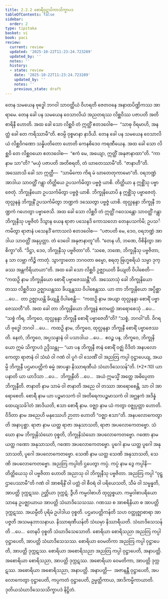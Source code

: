 ```yaml
---
title: 2.2.2 စောရီဝုဋ္ဌာပိကာသိက္ခာပဒ
tableOfContents: false
sidebar:
  order: 2
type: tipitaka
basket: vi
book: paci
review:
  current: review
  updated: '2025-10-22T11:23:24.723289'
  updated_by: ''
  notes: ''
  history:
  - state: review
    date: '2025-10-22T11:23:24.723289'
    updated_by: ''
    notes: ''
    previous_state: draft
---
```



<ReviewStatus review={frontmatter.review} showDetails={true} />

<HypothesisAnnotation frontmatter={frontmatter} />

<DynamicBreadcrumb />

<Division number="682" book="paci" e="ch" v="2" p="290">

<Paragraph number="2222" book="paci">
တေန သမယေန ဗုဒ္ဓေါ ဘဂဝါ သာဝတ္ထိယံ ဝိဟရတိ ဇေတဝနေ အနာထပိဏ္ဍိကဿ အာရာမေ. တေန ခေါ ပန သမယေန ဝေသာလိယံ အညတရဿ လိစ္ဆဝိဿ ပဇာပတိ အတိစာရိနီ ဟောတိ. အထ ခေါ သော လိစ္ဆဝိ တံ ဣတ္ထိံ ဧတဒဝေါစ—  “သာဓု ဝိရမာဟိ, အနတ္ထံ ခေါ တေ ကရိဿာမီ”တိ. ဧဝမ္ပိ ဝုစ္စမာနာ နာဒိယိ. တေန ခေါ ပန သမယေန ဝေသာလိယံ လိစ္ဆဝိဂဏော သန္နိပတိတော ဟောတိ ကေနစိဒေဝ ကရဏီယေန. အထ ခေါ သော လိစ္ဆဝိ တေ လိစ္ဆဝယော ဧတဒဝေါစ—  “ဧကံ မေ, အယျော, ဣတ္ထိံ အနုဇာနာထာ”တိ. “ကာ နာမ သာ”တိ? “မယှံ ပဇာပတိ အတိစရတိ, တံ ဃာတေဿာမီ”တိ. “ဇာနာဟီ”တိ. အဿောသိ ခေါ သာ ဣတ္ထီ—  “သာမိကော ကိရ မံ ဃာတေတုကာမော”တိ. ဝရဘဏ္ဍံ အာဒါယ သာဝတ္ထိံ ဂန္တွာ တိတ္ထိယေ ဥပသင်္ကမိတွာ ပဗ္ဗဇ္ဇံ ယာစိ. တိတ္ထိယာ န ဣစ္ဆိံသု ပဗ္ဗာဇေတုံ. ဘိက္ခုနိယော ဥပသင်္ကမိတွာ ပဗ္ဗဇ္ဇံ ယာစိ. ဘိက္ခုနိယောပိ န ဣစ္ဆိံသု ပဗ္ဗာဇေတုံ. ထုလ္လနန္ဒံ ဘိက္ခုနိံ ဥပသင်္ကမိတွာ ဘဏ္ဍကံ ဒဿေတွာ ပဗ္ဗဇ္ဇံ ယာစိ. ထုလ္လနန္ဒာ ဘိက္ခုနီ ဘဏ္ဍကံ ဂဟေတွာ ပဗ္ဗာဇေသိ.
</Paragraph>

<Paragraph number="2223" book="paci">
အထ ခေါ သော လိစ္ဆဝိ တံ ဣတ္ထိံ ဂဝေသန္တော သာဝတ္ထိံ ဂန္တွာ ဘိက္ခုနီသု ပဗ္ဗဇိတံ ဒိသွာန ယေန ရာဇာ ပသေနဒိ ကောသလော တေနုပသင်္ကမိ; ဥပသင်္ကမိတွာ ရာဇာနံ ပသေနဒိံ ကောသလံ ဧတဒဝေါစ—  “ပဇာပတိ မေ, ဒေဝ, ဝရဘဏ္ဍံ အာဒါယ သာဝတ္ထိံ အနုပ္ပတ္တာ. တံ ဒေဝေါ အနုဇာနာတူ”တိ. “တေန ဟိ, ဘဏေ, ဝိစိနိတွာ အာစိက္ခာ”တိ. “ဒိဋ္ဌာ, ဒေဝ, ဘိက္ခုနီသု ပဗ္ဗဇိတာ”တိ. “သစေ, ဘဏေ, ဘိက္ခုနီသု ပဗ္ဗဇိတာ, န သာ လဗ္ဘာ ကိဉ္စိ ကာတုံ. သွာက္ခာတော ဘဂဝတာ ဓမ္မော, စရတု ဗြဟ္မစရိယံ သမ္မာ ဒုက္ခဿ အန္တကိရိယာယာ”တိ. အထ ခေါ သော လိစ္ဆဝိ ဥဇ္ဈာယတိ ခိယျတိ ဝိပါစေတိ—  “ကထဉှိ နာမ ဘိက္ခုနိယော စောရိံ ပဗ္ဗာဇေဿန္တီ”တိ.
</Paragraph>

<Paragraph number="2224" book="paci">
အဿောသုံ ခေါ ဘိက္ခုနိယော တဿ လိစ္ဆဝိဿ ဥဇ္ဈာယန္တဿ ခိယျန္တဿ ဝိပါစေန္တဿ. ယာ တာ ဘိက္ခုနိယော အပ္ပိစ္ဆာ …ပေ…  တာ ဥဇ္ဈာယန္တိ ခိယျန္တိ ဝိပါစေန္တိ—  “ကထဉှိ နာမ အယျာ ထုလ္လနန္ဒာ စောရိံ ပဗ္ဗာဇေဿတီ”တိ. အထ ခေါ တာ ဘိက္ခုနိယော ဘိက္ခူနံ ဧတမတ္ထံ အာရောစေသုံ …ပေ…  “သစ္စံ ကိရ, ဘိက္ခဝေ, ထုလ္လနန္ဒာ ဘိက္ခုနီ စောရိံ ပဗ္ဗာဇေတီ”တိ? “သစ္စံ, ဘဂဝါ”တိ. ဝိဂရဟိ ဗုဒ္ဓေါ ဘဂဝါ …ပေ…  ကထဉှိ နာမ, ဘိက္ခဝေ, ထုလ္လနန္ဒာ ဘိက္ခုနီ စောရိံ ပဗ္ဗာဇေဿတိ. နေတံ, ဘိက္ခဝေ, အပ္ပသန္နာနံ ဝါ ပသာဒါယ …ပေ…  ဧဝဉ္စ ပန, ဘိက္ခဝေ, ဘိက္ခုနိယော ဣမံ သိက္ခာပဒံ ဥဒ္ဒိသန္တု—
</Paragraph>

</Division>
<Division number="683" book="paci" e="ch" v="2" p="291">

<Paragraph number="2225" book="paci">
<Emphasis>“ယာ ပန ဘိက္ခုနီ ဇာနံ စောရိံ ဝဇ္ဈံ ဝိဒိတံ အနပလောကေတွာ ရာဇာနံ ဝါ သံဃံ ဝါ ဂဏံ ဝါ ပူဂံ ဝါ သေဏိံ ဝါ အညတြ ကပ္ပါ ဝုဋ္ဌာပေယျ, အယမ္ပိ ဘိက္ခုနီ ပဌမာပတ္တိကံ ဓမ္မံ အာပန္နာ နိဿာရဏီယံ သံဃာဒိသေသန်”</Emphasis>တိ. (*2*:<Emphasis>10</Emphasis>)
</Paragraph>

</Division>
<Division number="684" book="paci" e="ch" v="2" p="291">

<Paragraph number="2226" book="paci">
<Emphasis>ယာ ပနာ</Emphasis>တိ ယာ ယာဒိသာ …ပေ…  <Emphasis>ဘိက္ခုနီ</Emphasis>တိ …ပေ…  အယံ ဣမသ္မိံ အတ္ထေ အဓိပ္ပေတာ ဘိက္ခုနီတိ.
</Paragraph>

<Paragraph number="2227" book="paci">
<Emphasis>ဇာနာတိ</Emphasis> နာမ သာမံ ဝါ ဇာနာတိ အညေ ဝါ တဿာ အာရောစေန္တိ, သာ ဝါ အာရောစေတိ.
</Paragraph>

<Paragraph number="2228" book="paci">
<Emphasis>စောရီ</Emphasis> နာမ ယာ ပဉ္စမာသကံ ဝါ အတိရေကပဉ္စမာသကံ ဝါ အဂ္ဃနကံ အဒိန္နံ ထေယျသင်္ခါတံ အာဒိယတိ, ဧသာ စောရီ နာမ.
</Paragraph>

<Paragraph number="2229" book="paci">
<Emphasis>ဝဇ္ဈာ</Emphasis> နာမ ယံ ကတွာ ဝဇ္ဈပ္ပတ္တာ ဟောတိ.
</Paragraph>

<Paragraph number="2230" book="paci">
<Emphasis>ဝိဒိတာ</Emphasis> နာမ အညေဟိ မနုဿေဟိ ဉာတာ ဟောတိ “ဝဇ္ဈာ ဧသာ”တိ.
</Paragraph>

<Paragraph number="2231" book="paci">
<Emphasis>အနပလောကေတွာ</Emphasis>တိ အနာပုစ္ဆာ.
</Paragraph>

<Paragraph number="2232" book="paci">
<Emphasis>ရာဇာ</Emphasis> နာမ ယတ္ထ ရာဇာ အနုသာသတိ, ရာဇာ အပလောကေတဗ္ဗော.
</Paragraph>

<Paragraph number="2233" book="paci">
<Emphasis>သံဃော</Emphasis> နာမ ဘိက္ခုနိသံဃော ဝုစ္စတိ, ဘိက္ခုနိသံဃော အပလောကေတဗ္ဗော.
</Paragraph>

<Paragraph number="2234" book="paci">
<Emphasis>ဂဏော</Emphasis> နာမ ယတ္ထ ဂဏော အနုသာသတိ, ဂဏော အပလောကေတဗ္ဗော.
</Paragraph>

<Paragraph number="2235" book="paci">
<Emphasis>ပူဂေါ</Emphasis> နာမ ယတ္ထ ပူဂေါ အနုသာသတိ, ပူဂေါ အပလောကေတဗ္ဗော.
</Paragraph>

<Paragraph number="2236" book="paci">
<Emphasis>သေဏိ</Emphasis> နာမ ယတ္ထ သေဏိ အနုသာသတိ, သေဏိ အပလောကေတဗ္ဗော.
</Paragraph>

<Paragraph number="2237" book="paci">
<Emphasis>အညတြ ကပ္ပါ</Emphasis>တိ ဌပေတွာ ကပ္ပံ. <Emphasis>ကပ္ပံ</Emphasis> နာမ ဒွေ ကပ္ပါနိ—  တိတ္ထိယေသု ဝါ ပဗ္ဗဇိတာ ဟောတိ အညာသု ဝါ ဘိက္ခုနီသု ပဗ္ဗဇိတာ. အညတြ ကပ္ပါ “ဝုဋ္ဌာပေဿာမီ”တိ ဂဏံ ဝါ အာစရိနိံ ဝါ ပတ္တံ ဝါ စီဝရံ ဝါ ပရိယေသတိ, သီမံ ဝါ သမ္မန္နတိ, အာပတ္တိ ဒုက္ကဋဿ. ဉတ္တိယာ ဒုက္ကဋံ. ဒွီဟိ ကမ္မဝါစာဟိ ထုလ္လစ္စယာ. ကမ္မဝါစာပရိယောသာနေ ဥပဇ္ဈာယာယ အာပတ္တိ သံဃာဒိသေသဿ. ဂဏဿ စ အာစရိနိယာ စ အာပတ္တိ ဒုက္ကဋဿ.
</Paragraph>

<Paragraph number="2238" book="paci">
<Emphasis>အယမ္ပီ</Emphasis>တိ ပုရိမံ ဥပါဒါယ ဝုစ္စတိ.
</Paragraph>

<Paragraph number="2239" book="paci">
<Emphasis>ပဌမာပတ္တိကန်</Emphasis>တိ သဟ ဝတ္ထုဇ္ဈာစာရာ အာပဇ္ဇတိ အသမနုဘာသနာယ.
</Paragraph>

<Paragraph number="2240" book="paci">
<Emphasis>နိဿာရဏီယန်</Emphasis>တိ သံဃမှာ နိဿာရီယတိ.
</Paragraph>

<Paragraph number="2241" book="paci">
<Emphasis>သံဃာဒိသေသန်</Emphasis>တိ …ပေ…  တေနပိ ဝုစ္စတိ သံဃာဒိသေသောတိ.
</Paragraph>

</Division>
<Division number="685" book="paci" e="ch" v="2" p="292">

<Paragraph number="2242" book="paci">
စောရိယာ စောရိသညာ အညတြ ကပ္ပါ ဝုဋ္ဌာပေတိ, အာပတ္တိ သံဃာဒိသေသဿ. စောရိယာ ဝေမတိကာ အညတြ ကပ္ပါ ဝုဋ္ဌာပေတိ, အာပတ္တိ ဒုက္ကဋဿ. စောရိယာ အစောရိသညာ အညတြ ကပ္ပါ ဝုဋ္ဌာပေတိ, အနာပတ္တိ. အစောရိယာ စောရိသညာ, အာပတ္တိ ဒုက္ကဋဿ. အစောရိယာ ဝေမတိကာ, အာပတ္တိ ဒုက္ကဋဿ. အစောရိယာ အစောရိသညာ, အနာပတ္တိ.
</Paragraph>

</Division>
<Division number="686" book="paci" e="ch" v="2" p="293">

<Paragraph number="2243" book="paci">
အနာပတ္တိ—  အဇာနန္တီ ဝုဋ္ဌာပေတိ, အပလောကေတွာ ဝုဋ္ဌာပေတိ, ကပ္ပကတံ ဝုဋ္ဌာပေတိ, ဥမ္မတ္တိကာယ, အာဒိကမ္မိကာယာတိ.

</Paragraph>
</Division>

<Paragraph number="2244" type="center" book="paci">
ဒုတိယသံဃာဒိသေသသိက္ခာပဒံ နိဋ္ဌိတံ.
</Paragraph>